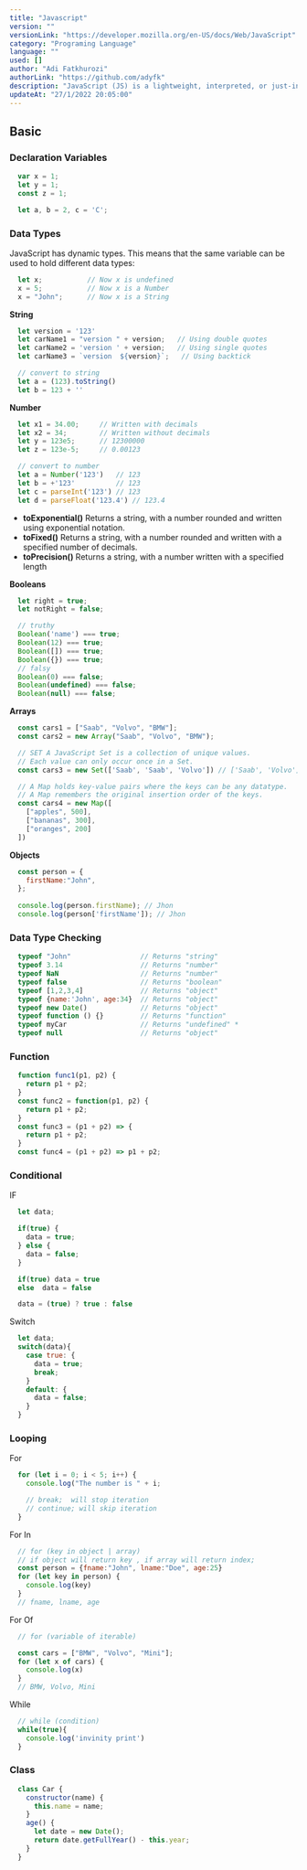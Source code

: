 ```yaml
---
title: "Javascript"
version: ""
versionLink: "https://developer.mozilla.org/en-US/docs/Web/JavaScript"
category: "Programing Language"
language: ""
used: []
author: "Adi Fatkhurozi"
authorLink: "https://github.com/adyfk"
description: "JavaScript (JS) is a lightweight, interpreted, or just-in-time compiled programming language with first-class functions. While it is most well-known as the scripting language for Web pages, many non-browser environments also use it, such as Node.js, Apache CouchDB and Adobe Acrobat. JavaScript is a prototype-based, multi-paradigm, single-threaded, dynamic language, supporting object-oriented, imperative, and declarative (e.g. functional programming) styles. Read more about JavaScript."
updateAt: "27/1/2022 20:05:00"
---             
```


## Basic

### Declaration Variables
```js
  var x = 1;
  let y = 1;
  const z = 1;

  let a, b = 2, c = 'C';
```

### Data Types
<note>JavaScript has dynamic types. This means that the same variable can be used to hold different data types:</note>

```js
  let x;           // Now x is undefined
  x = 5;           // Now x is a Number
  x = "John";      // Now x is a String
```
<note>
  <strong>String</strong>
</note>

```js
  let version = '123'
  let carName1 = "version " + version;   // Using double quotes
  let carName2 = 'version ' + version;   // Using single quotes
  let carName3 = `version  ${version}`;   // Using backtick

  // convert to string
  let a = (123).toString()
  let b = 123 + ''
```
<note>
  <strong>Number</strong>
</note>

```js
  let x1 = 34.00;     // Written with decimals
  let x2 = 34;        // Written without decimals
  let y = 123e5;      // 12300000
  let z = 123e-5;     // 0.00123

  // convert to number
  let a = Number('123')   // 123
  let b = +'123'          // 123
  let c = parseInt('123') // 123
  let d = parseFloat('123.4') // 123.4
```
* <strong>toExponential()</strong>	Returns a string, with a number rounded and written using exponential notation.
* <strong>toFixed()</strong>	Returns a string, with a number rounded and written with a specified number of decimals.
* <strong>toPrecision()</strong>	Returns a string, with a number written with a specified length

<note>
  <strong>Booleans</strong>
</note>

```js
  let right = true;
  let notRight = false;

  // truthy
  Boolean('name') === true;
  Boolean(12) === true;
  Boolean([]) === true;
  Boolean({}) === true;
  // falsy
  Boolean(0) === false;
  Boolean(undefined) === false;
  Boolean(null) === false;
```
<note>
  <strong>Arrays</strong>
</note>

```js
  const cars1 = ["Saab", "Volvo", "BMW"];
  const cars2 = new Array("Saab", "Volvo", "BMW");

  // SET A JavaScript Set is a collection of unique values. 
  // Each value can only occur once in a Set.
  const cars3 = new Set(['Saab', 'Saab', 'Volvo']) // ['Saab', 'Volvo']

  // A Map holds key-value pairs where the keys can be any datatype.
  // A Map remembers the original insertion order of the keys.
  const cars4 = new Map([
    ["apples", 500],
    ["bananas", 300],
    ["oranges", 200]
  ])
```
<note>
  <strong>Objects</strong>
</note>

```js
  const person = {
    firstName:"John", 
  };
  
  console.log(person.firstName); // Jhon
  console.log(person['firstName']); // Jhon
```

### Data Type Checking

```js
  typeof "John"                 // Returns "string"
  typeof 3.14                   // Returns "number"
  typeof NaN                    // Returns "number"
  typeof false                  // Returns "boolean"
  typeof [1,2,3,4]              // Returns "object"
  typeof {name:'John', age:34}  // Returns "object"
  typeof new Date()             // Returns "object"
  typeof function () {}         // Returns "function"
  typeof myCar                  // Returns "undefined" *
  typeof null                   // Returns "object"

```

### Function 
```js
  function func1(p1, p2) {
    return p1 + p2;
  }
  const func2 = function(p1, p2) {
    return p1 + p2;
  }
  const func3 = (p1 + p2) => { 
    return p1 + p2;
  }
  const func4 = (p1 + p2) => p1 + p2;
```

###
### Conditional
<note>IF</note>

```js
  let data;

  if(true) {
    data = true;
  } else {
    data = false;
  }

  if(true) data = true
  else  data = false

  data = (true) ? true : false
```
<note>Switch</note>

```js
  let data;
  switch(data){
    case true: {
      data = true;
      break;
    }
    default: {
      data = false;
    }
  }
```

### Looping
<note>For</note>

```js
  for (let i = 0; i < 5; i++) {
    console.log("The number is " + i;

    // break;  will stop iteration
    // continue; will skip iteration
  }
```
<note>For In</note>

```js
  // for (key in object | array)
  // if object will return key , if array will return index;
  const person = {fname:"John", lname:"Doe", age:25}
  for (let key in person) {
    console.log(key) 
  }
  // fname, lname, age
```
<note>For Of</note>

```js
  // for (variable of iterable)

  const cars = ["BMW", "Volvo", "Mini"];
  for (let x of cars) {
    console.log(x)
  }
  // BMW, Volvo, Mini
```
<note>While</note>

```js
  // while (condition) 
  while(true){
    console.log('invinity print')
  }
```
###
### Class
```js
  class Car {
    constructor(name) {
      this.name = name;
    }
    age() {
      let date = new Date();
      return date.getFullYear() - this.year;
    }
  }
```